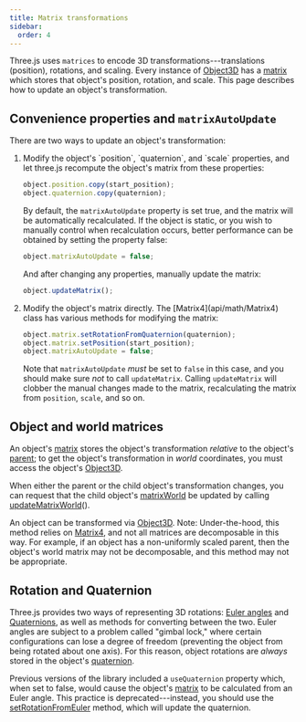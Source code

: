 ```yaml
---
title: Matrix transformations
sidebar:
  order: 4
---
```


Three.js uses `matrices` to encode 3D transformations---translations (position), rotations, and scaling. Every instance of [Object3D](api/core/Object3D) has a [matrix](api/core/Object3D#matrix) which stores that object's position, rotation, and scale. This page describes how to update an object's transformation.

## Convenience properties and `matrixAutoUpdate`

There are two ways to update an object's transformation:

<ol>
<li>
Modify the object's `position`, `quaternion`, and `scale` properties, and let three.js recompute
the object's matrix from these properties:

```javascript
object.position.copy(start_position);
object.quaternion.copy(quaternion);
```

By default, the `matrixAutoUpdate` property is set true, and the matrix will be automatically recalculated.
If the object is static, or you wish to manually control when recalculation occurs, better performance can be obtained by setting the property false:

```javascript
object.matrixAutoUpdate = false;
```

And after changing any properties, manually update the matrix:

```javascript
object.updateMatrix();
```

</li>
<li>
Modify the object's matrix directly. The [Matrix4](api/math/Matrix4) class has various methods for modifying the matrix:

```javascript
object.matrix.setRotationFromQuaternion(quaternion);
object.matrix.setPosition(start_position);
object.matrixAutoUpdate = false;
```

Note that `matrixAutoUpdate` _must_ be set to `false` in this case, and you should make sure _not_ to call `updateMatrix`. Calling `updateMatrix` will clobber the manual changes made to the matrix, recalculating the matrix from `position`, `scale`, and so on.

</li>
</ol>

## Object and world matrices

An object's [matrix](api/core/Object3D#matrix) stores the object's transformation _relative_ to the object's [parent](api/core/Object3D#parent); to get the object's transformation in _world_ coordinates, you must access the object's [Object3D](api/core/Object3D#matrixWorld).

When either the parent or the child object's transformation changes, you can request that the child object's [matrixWorld](api/core/Object3D#matrixWorld) be updated by calling [updateMatrixWorld](api/core/Object3D#updateMatrixWorld)().

An object can be transformed via [Object3D](api/core/Object3D#applyMatrix4). Note: Under-the-hood, this method relies on [Matrix4](api/math/Matrix4#decompose), and not all matrices are decomposable in this way. For example, if an object has a non-uniformly scaled parent, then the object's world matrix may not be decomposable, and this method may not be appropriate.

## Rotation and Quaternion

Three.js provides two ways of representing 3D rotations: [Euler angles](api/math/Euler) and [Quaternions](api/math/Quaternion), as well as methods for converting between the two. Euler angles are subject to a problem called "gimbal lock," where certain configurations can lose a degree of freedom (preventing the object from being rotated about one axis). For this reason, object rotations are _always_ stored in the object's [quaternion](api/core/Object3D#quaternion).

Previous versions of the library included a `useQuaternion` property which, when set to false, would cause the object's [matrix](api/core/Object3D#matrix) to be calculated from an Euler angle. This practice is deprecated---instead, you should use the [setRotationFromEuler](api/core/Object3D#setRotationFromEuler) method, which will update the quaternion.
